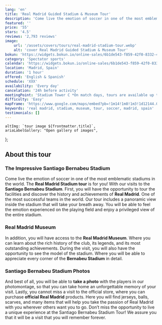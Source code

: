 ```yaml
---
lang: 'en'
title: 'Real Madrid Guided Stadium & Museum Tour'
description: 'Come live the emotion of soccer in one of the most emblematic stadiums in the world The Real Madrid'
featured: ''
price: '55'
stars: '4.5'
reviews: '2,793 reviews'
image:
    url: '/assets/covers/tours/real-madrid-stadium-tour.webp'
    alt: 'cover Real Madrid Guided Stadium & Museum Tour'
bokun: 'https://widgets.bokun.io/online-sales/6b1de543-f859-42f0-8332-446d14d349f4/experience/869044?partialView=1'
category: 'Spectator sports'
calendar: 'https://widgets.bokun.io/online-sales/6b1de543-f859-42f0-8332-446d14d349f4/experience-calendar/869044'
location: 'Madrid, Spain'
duration: '1 hour'
offered: 'English & Spanish'
schedule: 'XXX'
availability: 'Every day'
cancelation: '24h before activity'
meetingPoint: 'Stadium Tower C *On match days, tours are available up to 5 hours before the start of the match*'
difficulty: 'Easy'
mapFrame: 'https://www.google.com/maps/embed?pb=!1m14!1m8!1m3!1d12144.017705699527!2d-3.688334!3d40.453039!3m2!1i1024!2i768!4f13.1!3m3!1m2!1s0xd4228e23705d39f%3A0xa8fff6d26e2b1988!2sEstadio%20Santiago%20Bernab%C3%A9u!5e0!3m2!1ses-419!2sus!4v1709564222583!5m2!1ses-419!2sus'
keywords: 'real madrid, stadium, museum, tour, soccer, madrid, spain'
testimonials: []
---
```




    altImg: `tour image ${frontmatter.title}`,
    ariaLabelGallery: "Open gallery of images",
};

<SliderGallery 
    client:load 
    images={arrayImages} 
    accessibility={accessibility}
/>

<h2 class="text-3xl md:text-4xl font-extrabold mb-4 text-red-700">About this tour</h2>

<h3 class="text-2xl md:text-3xl font-bold text-sky-800" >The Impressive Santiago Bernabeu Stadium</h3>

<p class="text-lg text-justify my-5"> Come live the emotion of soccer in one of the most emblematic stadiums in the world. 
The <strong>Real Madrid Stadium tour</strong> is for you! With our visits to the <strong>Santiago Bernabeu Stadium</strong>. 
First, you will have the opportunity to tour the facilities and discover the history and achievements of <strong>Real Madrid</strong>. 
One of the most successful teams in the world. Our tour includes a panoramic view inside the stadium that will take your breath away. 
You will be able to feel the emotion experienced on the playing field and enjoy a privileged view of the entire stadium.</p>

<h3 class="text-3xl md:text-3xl font-bold mb-4 text-sky-800">Real Madrid Museum</h3>

<p class="text-lg text-justify my-5">In addition, you will have access to the <strong>Real Madrid Museum</strong>. 
Where you can learn about the rich history of the club, its legends, and its most outstanding achievements. 
During the visit, you will also have the opportunity to see the model of the stadium. Where you will be able to appreciate every corner of the 
<strong>Bernabeu Stadium</strong> in detail.</p>

<h3 class="text-3xl md:text-3xl font-bold mb-4 text-sky-800">Santiago Bernabeu Stadium Photos</h3>

<p class="text-lg text-justify my-5">And best of all, you will be able to <strong>take a photo</strong> with the players in our photomontage, 
so that you can take home an unforgettable memory of your visit. Lastly, you cannot miss a visit to the official store, where you can purchase 
<strong>official Real Madrid</strong> products. Here you will find jerseys, balls, scarves, and many items that will help you take the passion 
of Real Madrid with you wherever others want you to go. Don’t miss the opportunity to live a unique experience at the Santiago Bernabeu Stadium Tour! 
We assure you that it will be a visit that you will remember forever.</p>